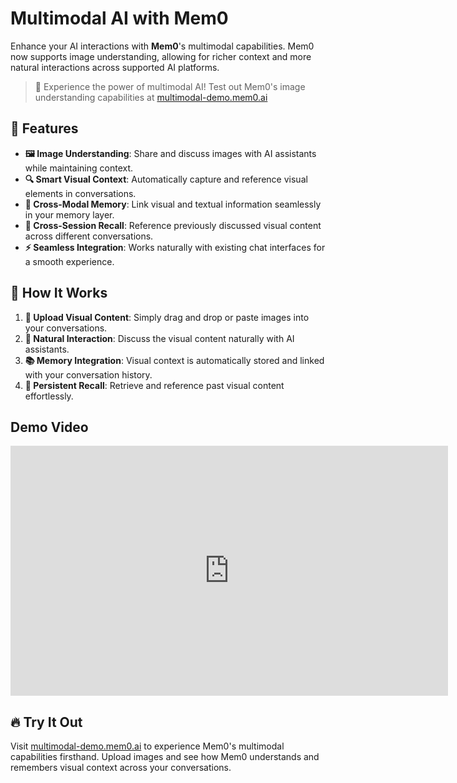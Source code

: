 # Multimodal AI with Mem0

Enhance your AI interactions with **Mem0**'s multimodal capabilities. Mem0 now supports image understanding, allowing for richer context and more natural interactions across supported AI platforms.

> 🎉 Experience the power of multimodal AI! Test out Mem0's image understanding capabilities at [multimodal-demo.mem0.ai](https://multimodal-demo.mem0.ai)

## 🚀 Features

- **🖼️ Image Understanding**: Share and discuss images with AI assistants while maintaining context.
- **🔍 Smart Visual Context**: Automatically capture and reference visual elements in conversations.
- **🔗 Cross-Modal Memory**: Link visual and textual information seamlessly in your memory layer.
- **📌 Cross-Session Recall**: Reference previously discussed visual content across different conversations.
- **⚡ Seamless Integration**: Works naturally with existing chat interfaces for a smooth experience.

## 📖 How It Works

1. **📂 Upload Visual Content**: Simply drag and drop or paste images into your conversations.
2. **💬 Natural Interaction**: Discuss the visual content naturally with AI assistants.
3. **📚 Memory Integration**: Visual context is automatically stored and linked with your conversation history.
4. **🔄 Persistent Recall**: Retrieve and reference past visual content effortlessly.

## Demo Video

<iframe width="700" height="400" src="https://www.youtube.com/embed/2Md5AEFVpmg?si=rXXupn6CiDUPJsi3" title="YouTube video player" frameborder="0" allow="accelerometer; autoplay; clipboard-write; encrypted-media; gyroscope; picture-in-picture; web-share" referrerpolicy="strict-origin-when-cross-origin" allowfullscreen></iframe>

## 🔥 Try It Out

Visit [multimodal-demo.mem0.ai](https://multimodal-demo.mem0.ai) to experience Mem0's multimodal capabilities firsthand. Upload images and see how Mem0 understands and remembers visual context across your conversations.

